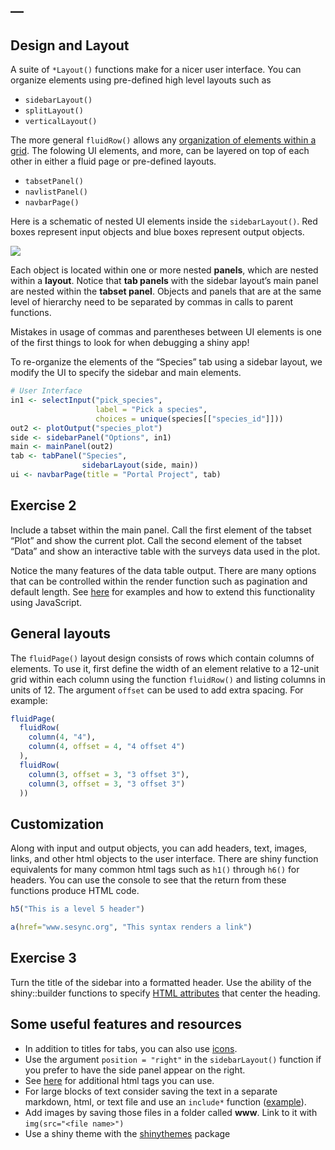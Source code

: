 ---
---

## Design and Layout

A suite of `*Layout()` functions make for a nicer user interface. You can organize elements using pre-defined high level layouts such as

- `sidebarLayout()`
- `splitLayout()`
- `verticalLayout()`

<!--split-->

The more general `fluidRow()` allows any [organization of elements within a grid](http://shiny.rstudio.com/articles/layout-guide.html#grid-layouts-in-depth).
The folowing UI elements, and more, can be layered on top of each other in either a fluid page or pre-defined layouts.

- `tabsetPanel()`
- `navlistPanel()`
- `navbarPage()`

<!--split-->

Here is a schematic of nested UI elements inside the `sidebarLayout()`. Red boxes represent input objects and blue boxes represent output objects.

![]({{ site.baseurl }}/images/navbarPage.png)

<aside class="notes" markdown="block">

Each object is located within one or more nested **panels**, which are nested within a **layout**.
Notice that **tab panels** with the sidebar layout's main panel are nested within the **tabset panel**.
Objects and panels that are at the same level of hierarchy need to be separated by commas in calls to parent functions.

Mistakes in usage of commas and parentheses between UI elements is one of the first things to look for when debugging a shiny app! 

</aside>

<!--split-->

To re-organize the elements of the "Species" tab using a sidebar layout, we modify the UI to specify the sidebar and main elements.

```r
# User Interface
in1 <- selectInput("pick_species",
                   label = "Pick a species",
                   choices = unique(species[["species_id"]]))
out2 <- plotOutput("species_plot")
side <- sidebarPanel("Options", in1)
main <- mainPanel(out2)
tab <- tabPanel("Species",
                sidebarLayout(side, main))
ui <- navbarPage(title = "Portal Project", tab)						      
```

<!--split-->

## Exercise 2

Include a tabset within the main panel. Call the first element of the tabset "Plot" and show the current plot. Call the second element of the tabset "Data" and show an interactive table with the surveys data used in the plot.


<aside class="notes" markdown="block">

Notice the many features of the data table output. There are many options that can be controlled within the render function such as pagination and default length. See [here](http://shiny.rstudio.com/gallery/datatables-options.html) for examples and how to extend this functionality using JavaScript.

</aside>

<!--split-->

## General layouts

The `fluidPage()` layout design consists of rows which contain columns of elements. To use it, first define the width of an element relative to a 12-unit grid within each column using the function `fluidRow()` and listing columns in units of 12. The argument `offset` can be used to add extra spacing. For example:

```r
fluidPage(
  fluidRow(
    column(4, "4"),
    column(4, offset = 4, "4 offset 4")      
  ),
  fluidRow(
    column(3, offset = 3, "3 offset 3"),
    column(3, offset = 3, "3 offset 3")  
  ))

```

<!--split-->

## Customization

Along with input and output objects, you can add headers, text, images, links, and other html objects to the user interface. There are shiny function equivalents for many common html tags such as `h1()` through `h6()` for headers. You can use the console to see that the return from these functions produce HTML code.

```r
h5("This is a level 5 header")
```

```r
a(href="www.sesync.org", "This syntax renders a link")
```

<!--split-->

## Exercise 3

Turn the title of the sidebar into a formatted header. Use the ability of the shiny::builder functions to specify [HTML attributes](http://www.w3schools.com/tags/tag_hn.asp) that center the heading.

<!--split-->

## Some useful features and resources

- In addition to titles for tabs, you can also use [icons](http://shiny.rstudio.com/reference/shiny/latest/icon.html). 
- Use the argument `position = "right"` in the `sidebarLayout()` function if you prefer to have the side panel appear on the right. 
- See [here](http://shiny.rstudio.com/articles/tag-glossary.html) for additional html tags you can use.
- For large blocks of text consider saving the text in a separate markdown, html, or text file and use an `include*` function ([example](http://shiny.rstudio.com/gallery/including-html-text-and-markdown-files.html)). 
- Add images by saving those files in a folder called **www**. Link to it with `img(src="<file name>")`
- Use a shiny theme with the [shinythemes](http://rstudio.github.io/shinythemes/) package
